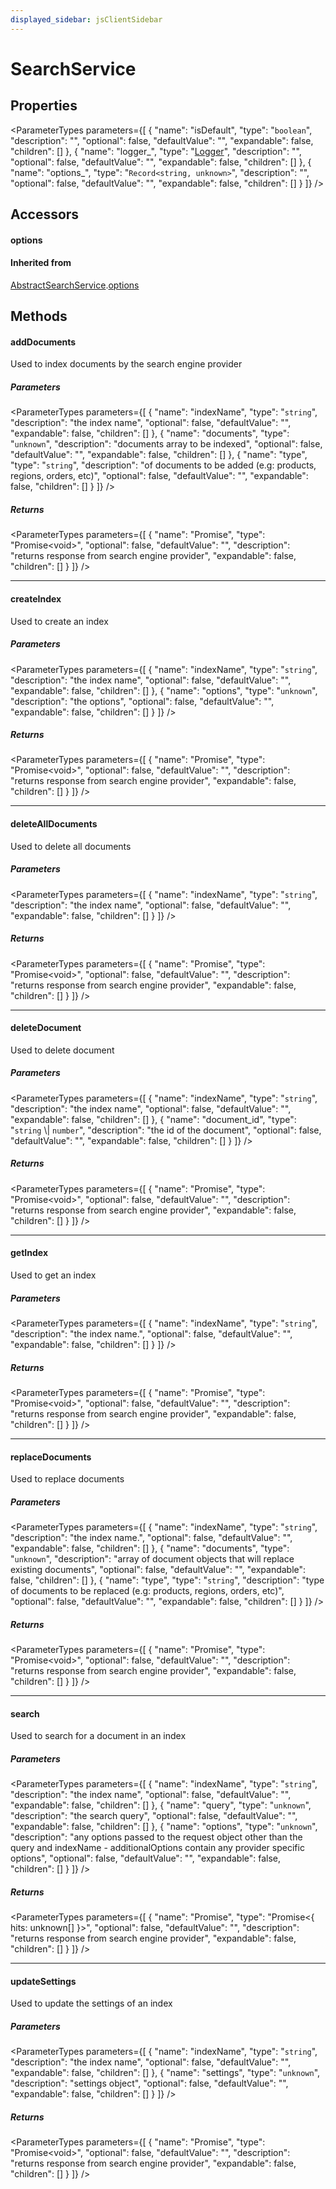 ```yaml
---
displayed_sidebar: jsClientSidebar
---
```



# SearchService

## Properties

<ParameterTypes parameters={[
  {
    "name": "isDefault",
    "type": "`boolean`",
    "description": "",
    "optional": false,
    "defaultValue": "",
    "expandable": false,
    "children": []
  },
  {
    "name": "logger_",
    "type": "[Logger](../types/internal.internal.Logger.mdx)",
    "description": "",
    "optional": false,
    "defaultValue": "",
    "expandable": false,
    "children": []
  },
  {
    "name": "options_",
    "type": "`Record<string, unknown>`",
    "description": "",
    "optional": false,
    "defaultValue": "",
    "expandable": false,
    "children": []
  }
]} />

## Accessors

#### options

#### Inherited from

[AbstractSearchService](internal.AbstractSearchService.mdx).[options](internal.AbstractSearchService.mdx#options)

## Methods

#### addDocuments

Used to index documents by the search engine provider

##### Parameters

<ParameterTypes parameters={[
  {
    "name": "indexName",
    "type": "`string`",
    "description": "the index name",
    "optional": false,
    "defaultValue": "",
    "expandable": false,
    "children": []
  },
  {
    "name": "documents",
    "type": "`unknown`",
    "description": "documents array to be indexed",
    "optional": false,
    "defaultValue": "",
    "expandable": false,
    "children": []
  },
  {
    "name": "type",
    "type": "`string`",
    "description": "of documents to be added (e.g: products, regions, orders, etc)",
    "optional": false,
    "defaultValue": "",
    "expandable": false,
    "children": []
  }
]} />

##### Returns

<ParameterTypes parameters={[
  {
    "name": "Promise",
    "type": "Promise&#60;void&#62;",
    "optional": false,
    "defaultValue": "",
    "description": "returns response from search engine provider",
    "expandable": false,
    "children": []
  }
]} />

___

#### createIndex

Used to create an index

##### Parameters

<ParameterTypes parameters={[
  {
    "name": "indexName",
    "type": "`string`",
    "description": "the index name",
    "optional": false,
    "defaultValue": "",
    "expandable": false,
    "children": []
  },
  {
    "name": "options",
    "type": "`unknown`",
    "description": "the options",
    "optional": false,
    "defaultValue": "",
    "expandable": false,
    "children": []
  }
]} />

##### Returns

<ParameterTypes parameters={[
  {
    "name": "Promise",
    "type": "Promise&#60;void&#62;",
    "optional": false,
    "defaultValue": "",
    "description": "returns response from search engine provider",
    "expandable": false,
    "children": []
  }
]} />

___

#### deleteAllDocuments

Used to delete all documents

##### Parameters

<ParameterTypes parameters={[
  {
    "name": "indexName",
    "type": "`string`",
    "description": "the index name",
    "optional": false,
    "defaultValue": "",
    "expandable": false,
    "children": []
  }
]} />

##### Returns

<ParameterTypes parameters={[
  {
    "name": "Promise",
    "type": "Promise&#60;void&#62;",
    "optional": false,
    "defaultValue": "",
    "description": "returns response from search engine provider",
    "expandable": false,
    "children": []
  }
]} />

___

#### deleteDocument

Used to delete document

##### Parameters

<ParameterTypes parameters={[
  {
    "name": "indexName",
    "type": "`string`",
    "description": "the index name",
    "optional": false,
    "defaultValue": "",
    "expandable": false,
    "children": []
  },
  {
    "name": "document_id",
    "type": "`string` \\| `number`",
    "description": "the id of the document",
    "optional": false,
    "defaultValue": "",
    "expandable": false,
    "children": []
  }
]} />

##### Returns

<ParameterTypes parameters={[
  {
    "name": "Promise",
    "type": "Promise&#60;void&#62;",
    "optional": false,
    "defaultValue": "",
    "description": "returns response from search engine provider",
    "expandable": false,
    "children": []
  }
]} />

___

#### getIndex

Used to get an index

##### Parameters

<ParameterTypes parameters={[
  {
    "name": "indexName",
    "type": "`string`",
    "description": "the index name.",
    "optional": false,
    "defaultValue": "",
    "expandable": false,
    "children": []
  }
]} />

##### Returns

<ParameterTypes parameters={[
  {
    "name": "Promise",
    "type": "Promise&#60;void&#62;",
    "optional": false,
    "defaultValue": "",
    "description": "returns response from search engine provider",
    "expandable": false,
    "children": []
  }
]} />

___

#### replaceDocuments

Used to replace documents

##### Parameters

<ParameterTypes parameters={[
  {
    "name": "indexName",
    "type": "`string`",
    "description": "the index name.",
    "optional": false,
    "defaultValue": "",
    "expandable": false,
    "children": []
  },
  {
    "name": "documents",
    "type": "`unknown`",
    "description": "array of document objects that will replace existing documents",
    "optional": false,
    "defaultValue": "",
    "expandable": false,
    "children": []
  },
  {
    "name": "type",
    "type": "`string`",
    "description": "type of documents to be replaced (e.g: products, regions, orders, etc)",
    "optional": false,
    "defaultValue": "",
    "expandable": false,
    "children": []
  }
]} />

##### Returns

<ParameterTypes parameters={[
  {
    "name": "Promise",
    "type": "Promise&#60;void&#62;",
    "optional": false,
    "defaultValue": "",
    "description": "returns response from search engine provider",
    "expandable": false,
    "children": []
  }
]} />

___

#### search

Used to search for a document in an index

##### Parameters

<ParameterTypes parameters={[
  {
    "name": "indexName",
    "type": "`string`",
    "description": "the index name",
    "optional": false,
    "defaultValue": "",
    "expandable": false,
    "children": []
  },
  {
    "name": "query",
    "type": "`unknown`",
    "description": "the search query",
    "optional": false,
    "defaultValue": "",
    "expandable": false,
    "children": []
  },
  {
    "name": "options",
    "type": "`unknown`",
    "description": "any options passed to the request object other than the query and indexName - additionalOptions contain any provider specific options",
    "optional": false,
    "defaultValue": "",
    "expandable": false,
    "children": []
  }
]} />

##### Returns

<ParameterTypes parameters={[
  {
    "name": "Promise",
    "type": "Promise&#60;&#123; hits: unknown[]  &#125;&#62;",
    "optional": false,
    "defaultValue": "",
    "description": "returns response from search engine provider",
    "expandable": false,
    "children": []
  }
]} />

___

#### updateSettings

Used to update the settings of an index

##### Parameters

<ParameterTypes parameters={[
  {
    "name": "indexName",
    "type": "`string`",
    "description": "the index name",
    "optional": false,
    "defaultValue": "",
    "expandable": false,
    "children": []
  },
  {
    "name": "settings",
    "type": "`unknown`",
    "description": "settings object",
    "optional": false,
    "defaultValue": "",
    "expandable": false,
    "children": []
  }
]} />

##### Returns

<ParameterTypes parameters={[
  {
    "name": "Promise",
    "type": "Promise&#60;void&#62;",
    "optional": false,
    "defaultValue": "",
    "description": "returns response from search engine provider",
    "expandable": false,
    "children": []
  }
]} />
